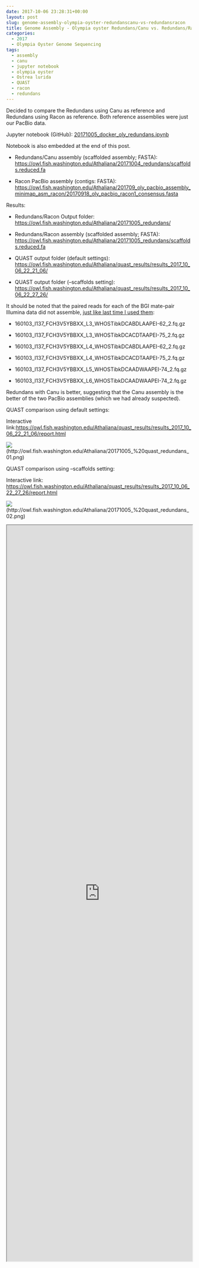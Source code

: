 ```yaml
---
date: 2017-10-06 23:28:31+00:00
layout: post
slug: genome-assembly-olympia-oyster-redundanscanu-vs-redundansracon
title: Genome Assembly - Olympia oyster Redundans/Canu vs. Redundans/Racon
categories:
  - 2017
  - Olympia Oyster Genome Sequencing
tags:
  - assembly
  - canu
  - jupyter notebook
  - olympia oyster
  - Ostrea lurida
  - QUAST
  - racon
  - redundans
---
```


Decided to compare the Redundans using Canu as reference and Redundans using Racon as reference. Both reference assemblies were just our PacBio data.

Jupyter notebook (GitHub): [20171005_docker_oly_redundans.ipynb](https://github.com/sr320/LabDocs/blob/master/jupyter_nbs/sam/20171005_docker_oly_redundans.ipynb)

Notebook is also embedded at the end of this post.





  * Redundans/Canu assembly (scaffolded assembly; FASTA): [https://owl.fish.washington.edu/Athaliana/20171004_redundans/scaffolds.reduced.fa](http://owl.fish.washington.edu/Athaliana/20171004_redundans/scaffolds.reduced.fa)



  * Racon PacBio assembly (contigs: FASTA): [https://owl.fish.washington.edu/Athaliana/201709_oly_pacbio_assembly_minimap_asm_racon/20170918_oly_pacbio_racon1_consensus.fasta](http://owl.fish.washington.edu/Athaliana/201709_oly_pacbio_assembly_minimap_asm_racon/20170918_oly_pacbio_racon1_consensus.fasta)






Results:





  * Redundans/Racon Output folder: [https://owl.fish.washington.edu/Athaliana/20171005_redundans/](http://owl.fish.washington.edu/Athaliana/20171005_redundans/)



  * Redundans/Racon assembly (scaffolded assembly; FASTA): [https://owl.fish.washington.edu/Athaliana/20171005_redundans/scaffolds.reduced.fa](http://owl.fish.washington.edu/Athaliana/20171005_redundans/scaffolds.reduced.fa)



  * QUAST output folder (default settings): [https://owl.fish.washington.edu/Athaliana/quast_results/results_2017_10_06_22_21_06/](http://owl.fish.washington.edu/Athaliana/quast_results/results_2017_10_06_22_21_06/)



  * QUAST output folder (--scaffolds setting): [https://owl.fish.washington.edu/Athaliana/quast_results/results_2017_10_06_22_27_26/](http://owl.fish.washington.edu/Athaliana/quast_results/results_2017_10_06_22_27_26/)






It should be noted that the paired reads for each of the BGI mate-pair Illumina data did not assemble, [just like last time I used them](https://robertslab.github.io/sams-notebook/2017/10/05/genome-assembly-olympia-oyster-redundans-with-illumina-pacbio.html):





  * 160103_I137_FCH3V5YBBXX_L3_WHOSTibkDCABDLAAPEI-62_2.fq.gz


  * 160103_I137_FCH3V5YBBXX_L3_WHOSTibkDCACDTAAPEI-75_2.fq.gz


  * 160103_I137_FCH3V5YBBXX_L4_WHOSTibkDCABDLAAPEI-62_2.fq.gz


  * 160103_I137_FCH3V5YBBXX_L4_WHOSTibkDCACDTAAPEI-75_2.fq.gz


  * 160103_I137_FCH3V5YBBXX_L5_WHOSTibkDCAADWAAPEI-74_2.fq.gz


  * 160103_I137_FCH3V5YBBXX_L6_WHOSTibkDCAADWAAPEI-74_2.fq.gz



Redundans with Canu is better, suggesting that the Canu assembly is the better of the two PacBio assemblies (which we had already suspected).

QUAST comparison using default settings:

Interactive link:[https://owl.fish.washington.edu/Athaliana/quast_results/results_2017_10_06_22_21_06/report.html](http://owl.fish.washington.edu/Athaliana/quast_results/results_2017_10_06_22_21_06/report.html)

![](https://owl.fish.washington.edu/Athaliana/20171005_%20quast_redundans_01.png)(http://owl.fish.washington.edu/Athaliana/20171005_%20quast_redundans_01.png)

QUAST comparison using --scaffolds setting:

Interactive link: [https://owl.fish.washington.edu/Athaliana/quast_results/results_2017_10_06_22_27_26/report.html](http://owl.fish.washington.edu/Athaliana/quast_results/results_2017_10_06_22_27_26/report.html)

![](https://owl.fish.washington.edu/Athaliana/20171005_%20quast_redundans_02.png)(http://owl.fish.washington.edu/Athaliana/20171005_%20quast_redundans_02.png)

<iframe src="https://nbviewer.jupyter.org/github/sr320/LabDocs/blob/master/jupyter_nbs/sam/20171005_docker_oly_redundans.ipynb" width="100%" height="2000" scrolling="yes"></iframe>
